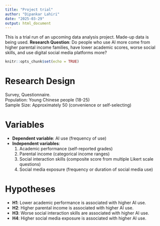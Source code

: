 ```yaml
---
title: "Project trial"
author: "Dipankar Lahiri"
date: "2025-03-29"
output: html_document
---
```


This is a trial run of an upcoming data analysis project. Made-up data is being used.
**Research Question**: Do people who use AI more come from higher parental income families, have lower academic scores, worse social skills, and use digital social media platforms more?

```r
knitr::opts_chunk$set(echo = TRUE)

```

# Research Design
Survey, Questionnaire.  
Population: Young Chinese people (18-25)  
Sample Size: Approximately 50 (convenience or self-selecting)

# Variables
- **Dependent variable**: AI use (frequency of use)  
- **Independent variables**:
  1. Academic performance (self-reported grades)  
  2. Parental income (categorical income ranges)  
  3. Social interaction skills (composite score from multiple Likert scale questions)  
  4. Social media exposure (frequency or duration of social media use)

# Hypotheses
- **H1**: Lower academic performance is associated with higher AI use.  
- **H2**: Higher parental income is associated with higher AI use.  
- **H3**: Worse social interaction skills are associated with higher AI use.  
- **H4**: Higher social media exposure is associated with higher AI use.

